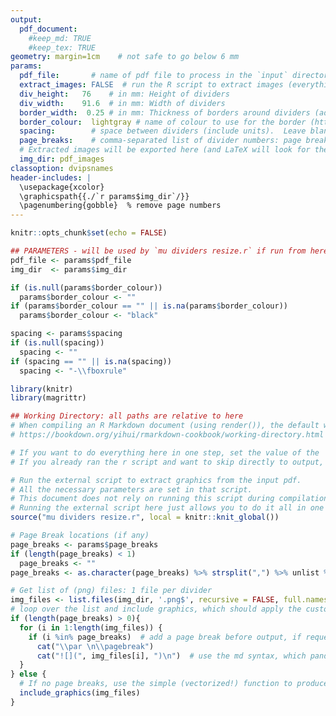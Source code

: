 ```yaml
---
output: 
  pdf_document:
    #keep_md: TRUE
    #keep_tex: TRUE
geometry: margin=1cm    # not safe to go below 6 mm
params:
  pdf_file:       # name of pdf file to process in the `input` directory.  Leave blank to process **all** pdf files in the directory.
  extract_images: FALSE  # run the R script to extract images (everything at once)?  Set to FALSE to run it manually (or to save time if you already ran it and have the outputs)
  div_height:   76    # in mm: Height of dividers
  div_width:    91.6  # in mm: Width of dividers
  border_width:  0.25 # in mm: Thickness of borders around dividers (added to the _outside_ of dividers: not included in the dimensions above)
  border_colour:  lightgray # name of colour to use for the border (https://en.wikibooks.org/wiki/LaTeX/Colors) (https://latex-tutorial.com/color-latex/#colored-boxes)
  spacing:        # space between dividers (include units).  Leave blank for no space (overlapping borders).
  page_breaks:    # comma-separated list of divider numbers: page breaks will be added **before** each divider in this list.
  # Extracted images will be exported here (and LaTeX will look for them here):
  img_dir: pdf_images
classoption: dvipsnames
header-includes: |
  \usepackage{xcolor}
  \graphicspath{{./`r params$img_dir`/}}
  \pagenumbering{gobble}  % remove page numbers
---
```

```r
knitr::opts_chunk$set(echo = FALSE)

## PARAMETERS - will be used by `mu dividers resize.r` if run from here.
pdf_file <- params$pdf_file
img_dir  <- params$img_dir

if (is.null(params$border_colour))
  params$border_colour <- ""
if (params$border_colour == "" || is.na(params$border_colour))
  params$border_colour <- "black"

spacing <- params$spacing
if (is.null(spacing))
  spacing <- ""
if (spacing == "" || is.na(spacing))
  spacing <- "-\\fboxrule"

library(knitr)
library(magrittr)

## Working Directory: all paths are relative to here
# When compiling an R Markdown document (using render()), the default working directory is automatically the same directory as the file itself. :)
# https://bookdown.org/yihui/rmarkdown-cookbook/working-directory.html
```
```r
# If you want to do everything here in one step, set the value of the 'extract_images' parameter to 'TRUE' in the in the document header.
# If you already ran the r script and want to skip directly to output, set the value of the 'extract_images' parameter to 'FALSE' in the in the document header.

# Run the external script to extract graphics from the input pdf.
# All the necessary parameters are set in that script. 
# This document does not rely on running this script during compilation, in case you want to run the script first, then produce the output in 2 steps (see comments above).
# Running the external script here just allows you to do it all in one step.
source("mu dividers resize.r", local = knitr::knit_global())
```

```{=latex}
% LaTeX setup - some of this could go in the (YAML) header (header-includes), but there's quite a bit, and this works.

% PARAMETERS: Dimensions (inherited from document parameters: `params` R object)
\def\DivWidth{`r params$div_width`mm}       % Width of each divider
\def\DivHeight{`r params$div_height`mm}     % Height of each divider
\setlength{\fboxrule}{`r params$border_width`mm}  % width of border around each divider
\setlength{\fboxsep}{-0\fboxrule}    % space separating border from contents (set to 0 for a tight border)

% re-define \includegraphics command to set desired size and border: 
%  the image will be automatically sized to fit the width, flush with the top-left
%  aspect ratio is preserved by default, but can be forced with the `keepaspectratio` option in \includegraphics (graphicx package), if necessary
% To align dividers vertically on a line, [pos] must not  = [contentpos].  
%  I want the image top-aligned within the box, and the box borders aligned, ideally also along the top, but since they are all the same height, 'bottom' works, too (and is different from 'top').
\let\includegraphicsOG\includegraphics
\renewcommand*{\includegraphics}[2][]{\fcolorbox{`r params$border_colour`}{white}{\parbox[b][\DivHeight][t]{\DivWidth}{\includegraphicsOG[#1]{#2}}}}

% control spacing around graphics
\setlength{\lineskip}{`r spacing`}    %-\fboxrule}   % remove veritcal space between dividers (negative width of the border, so borders from adjacent lines overlap)

\raggedright    % force left alignment (aka 'raggedright') instead of fully justified
% Set the inter-word spacing to the same as the border width, but negative, so that they overlap.
%   For whatever reason, line and page breaks still work fine. 
%   Alternatively, these lengths can be set very small, and `\hspace{-\fboxrule}` added to the end of the \includegraphics re-definition above.
\setlength{\spaceskip}{`r spacing`}      %-\fboxrule}
%\setlength{\xspaceskip}{`r spacing`}    %-\fboxrule}
```

```r
# Page Break locations (if any)
page_breaks <- params$page_breaks
if (length(page_breaks) < 1)
  page_breaks <- ""
page_breaks <- as.character(page_breaks) %>% strsplit(",") %>% unlist %>% as.integer

# Get list of (png) files: 1 file per divider
img_files <- list.files(img_dir, '.png$', recursive = FALSE, full.names = TRUE)
# loop over the list and include graphics, which should apply the custom LaTeX command defined above (for \includegraphics).
if (length(page_breaks) > 0){
  for (i in 1:length(img_files)) {
    if (i %in% page_breaks)  # add a page break before output, if requested.
      cat("\\par \n\\pagebreak")
      cat("![](", img_files[i], ")\n")  # use the md syntax, which pandoc will convert to \includegraphics{}
  }
} else {
  # If no page breaks, use the simple (vectorized!) function to produce md syntax, which will end up as \includegraphics
  include_graphics(img_files)
}
```
